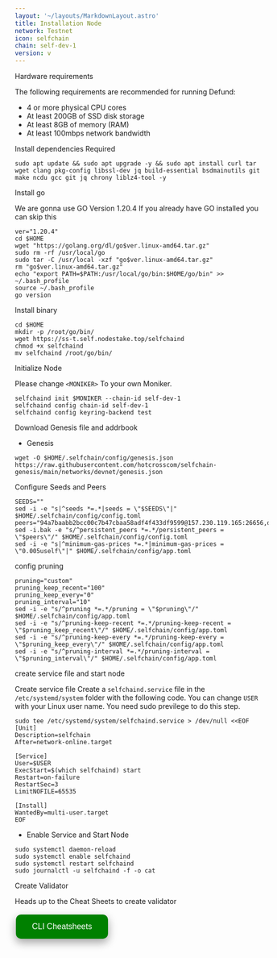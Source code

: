 ```yaml
---
layout: '~/layouts/MarkdownLayout.astro'
title: Installation Node
network: Testnet
icon: selfchain
chain: self-dev-1
version: v
---
```


 Hardware requirements

The following requirements are recommended for running Defund:

- 4 or more physical CPU cores
- At least 200GB of SSD disk storage
- At least 8GB of memory (RAM)
- At least 100mbps network bandwidth


 Install dependencies Required

```
sudo apt update && sudo apt upgrade -y && sudo apt install curl tar wget clang pkg-config libssl-dev jq build-essential bsdmainutils git make ncdu gcc git jq chrony liblz4-tool -y
```

 Install go

We are gonna use GO Version 1.20.4
If you already have GO installed you can skip this 

```
ver="1.20.4"
cd $HOME
wget "https://golang.org/dl/go$ver.linux-amd64.tar.gz"
sudo rm -rf /usr/local/go
sudo tar -C /usr/local -xzf "go$ver.linux-amd64.tar.gz"
rm "go$ver.linux-amd64.tar.gz"
echo "export PATH=$PATH:/usr/local/go/bin:$HOME/go/bin" >> ~/.bash_profile
source ~/.bash_profile
go version
```

 Install binary

```
cd $HOME
mkdir -p /root/go/bin/
wget https://ss-t.self.nodestake.top/selfchaind
chmod +x selfchaind
mv selfchaind /root/go/bin/
```

 Initialize Node

Please change `<MONIKER>` To your own Moniker.

```
selfchaind init $MONIKER --chain-id self-dev-1
selfchaind config chain-id self-dev-1
selfchaind config keyring-backend test
```

 Download Genesis file and addrbook

- Genesis

```
wget -O $HOME/.selfchain/config/genesis.json https://raw.githubusercontent.com/hotcrosscom/selfchain-genesis/main/networks/devnet/genesis.json
```

 Configure Seeds and Peers

```
SEEDS=""
sed -i -e "s|^seeds *=.*|seeds = \"$SEEDS\"|" $HOME/.selfchain/config/config.toml
peers="94a7baabb2bcc00c7b47cbaa58adf4f433df9599@157.230.119.165:26656,d3b5b6ca39c8c62152abbeac4669816166d96831@165.22.24.236:26656,35f478c534e2d58dc2c4acdf3eb22eeb6f23357f@165.232.125.66:26656"
sed -i.bak -e "s/^persistent_peers *=.*/persistent_peers = \"$peers\"/" $HOME/.selfchain/config/config.toml
sed -i -e "s|^minimum-gas-prices *=.*|minimum-gas-prices = \"0.005uself\"|" $HOME/.selfchain/config/app.toml
```

 config pruning

```
pruning="custom"
pruning_keep_recent="100"
pruning_keep_every="0"
pruning_interval="10"
sed -i -e "s/^pruning *=.*/pruning = \"$pruning\"/" $HOME/.selfchain/config/app.toml
sed -i -e "s/^pruning-keep-recent *=.*/pruning-keep-recent = \"$pruning_keep_recent\"/" $HOME/.selfchain/config/app.toml
sed -i -e "s/^pruning-keep-every *=.*/pruning-keep-every = \"$pruning_keep_every\"/" $HOME/.selfchain/config/app.toml
sed -i -e "s/^pruning-interval *=.*/pruning-interval = \"$pruning_interval\"/" $HOME/.selfchain/config/app.toml
```


 create service file and start node

Create service file
Create a `selfchaind.service` file in the `/etc/systemd/system` folder with the following code. 
You can change `USER` with your Linux user name. You need sudo previlege to do this step.

```
sudo tee /etc/systemd/system/selfchaind.service > /dev/null <<EOF
[Unit]
Description=selfchain
After=network-online.target

[Service]
User=$USER
ExecStart=$(which selfchaind) start
Restart=on-failure
RestartSec=3
LimitNOFILE=65535

[Install]
WantedBy=multi-user.target
EOF
```

- Enable Service and Start Node

```
sudo systemctl daemon-reload
sudo systemctl enable selfchaind
sudo systemctl restart selfchaind
sudo journalctl -u selfchaind -f -o cat
```
 Create Validator

Heads up to the Cheat Sheets to create validator

<a href="https://service.sychonix.com/testnet/selfchain/cheat" target="_blank">
  <button style="background-color: green; border: none; color: white; padding: 15px 32px; text-align: center; text-decoration: none; display: inline-block; font-size: 16px; margin: 4px 2px; cursor: pointer; border-radius: 10px; box-shadow: 0 8px 16px 0 rgba(0,0,0,0.2), 0 6px 20px 0 rgba(0,0,0,0.19);" onmouseover="this.style.boxShadow='0 0 0 4px rgba(0,255,0,0.5)'" onmouseout="this.style.boxShadow='0 8px 16px 0 rgba(0,0,0,0.2), 0 6px 20px 0 rgba(0,0,0,0.19)'">CLI Cheatsheets</button>
</a>
